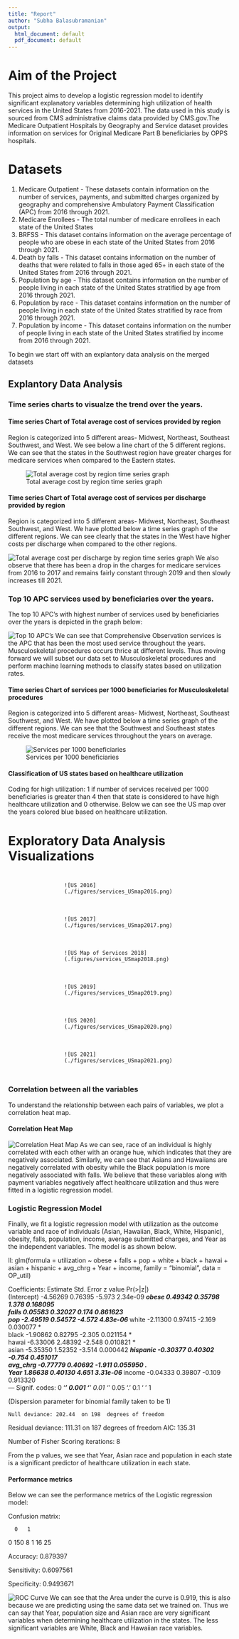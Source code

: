 ```yaml
---
title: "Report"
author: "Subha Balasubramanian"
output:
  html_document: default
  pdf_document: default
---
```


# Aim of the Project
This project aims to develop a logistic regression model to identify significant explanatory variables determining high utilization of health services in the United States from 2016-2021. The data used in this study is sourced from CMS administrative claims data provided by CMS.gov.The Medicare Outpatient Hospitals by Geography and Service dataset provides information on services for Original Medicare Part B beneficiaries by OPPS hospitals. 

# Datasets
1. Medicare Outpatient - These datasets contain information on the number of services, payments, and submitted charges organized by geography and comprehensive Ambulatory Payment Classification (APC) from 2016 through 2021.
2. Medicare Enrollees - The total number of medicare enrollees in each state of the United States
3. BRFSS - This dataset contains information on the average percentage of people who are obese in each state of the United States from 2016 through 2021.
4. Death by falls - This dataset contains information on the number of deaths that were related to falls in those aged 65+ in each state of the United States from 2016 through 2021.
5. Population by age - This dataset contains information on the number of people living in each state of the United States stratified by age from 2016 through 2021.
6. Population by race - This dataset contains information on the number of people living in each state of the United States stratified by race from 2016 through 2021.
7. Population by income - This dataset contains information on the number of people living in each state of the United States stratified by income from 2016 through 2021.

To begin we start off with an explantory data analysis on the merged datasets

## Explantory Data Analysis

### Time series charts to visualze the trend over the years. 

#### Time series Chart of Total average cost of services provided by region

Region is categorized into 5 different areas- Midwest, Northeast, Southeast Southwest, and West. We see below a line chart of the 5 different regions. 
We can see that the states in the Southwest region have greater charges for medicare services when compared to the Eastern states. 

![Total average cost by region time series graph](./figures/total_cost_OP.png) 

#### Time series Chart of Total average cost of services per discharge provided by region
Region is categorized into 5 different areas- Midwest, Northeast, Southeast Southwest, and West. We have plotted below  a time series graph of the different regions.
We can see clearly that the states in the West have higher costs per discharge when compared to the other regions.

![Total average cost per discharge by region time series graph](./figures/total_cost_perdisc_OP.png)
We also observe that there has been a drop in the charges for medicare services from 2016 to 2017 and remains fairly constant through 2019 and then slowly increases till 2021.

### Top 10 APC services used by beneficiaries over the years.
The top 10 APC's with highest number of services used by beneficiaries over the years is depicted in the graph below:

![Top 10 APC's](./figures/Top10_APC.png)
We can see that Comprehensive Observation services is the APC that has been the most used service throughout the years. Musculoskeletal procedures occurs thrice at different levels. Thus moving forward we will subset our data set to Musculoskeletal procedures and perform machine learning methods to classify states based on utilization rates.

#### Time series Chart of services per 1000 beneficiaries for Musculoskeletal procedures 
Region is categorized into 5 different areas- Midwest, Northeast, Southeast Southwest, and West. We have plotted below  a time series graph of the different regions.
We can see that the Southwest and Southeast states receive the most medicare services throughout the years on average.

![Services per 1000 beneficiaries](./figures/service_per_bene_OP.png)

#### Classification of US states based on healthcare utilization
Coding for high utilization: 1 if number of services received per 1000 beneficiaries is greater than 4 then that state is considered to have high healthcare utilization and 0 otherwise. Below we can see the US map over the years colored blue based on healthcare utilization.

# Exploratory Data Analysis Visualizations

<div style="display: flex; flex-wrap: wrap; padding: 0; margin: 0; justify-content: space-around;">
  <div style="flex: 0 0 50%; padding: 10px;">
    ![US 2016](./figures/services_USmap2016.png)
  </div>
  <div style="flex: 0 0 50%; padding: 10px;">
    ![US 2017](./figures/services_USmap2017.png)
  </div>
  <div style="flex: 0 0 50%; padding: 10px;">
    ![US Map of Services 2018](.figures/services_USmap2018.png)
  </div>
  <div style="flex: 0 0 50%; padding: 10px;">
    ![US 2019](./figures/services_USmap2019.png)
  </div>
  <div style="flex: 0 0 50%; padding: 10px;">
    ![US 2020](./figures/services_USmap2020.png)
  </div>
  <div style="flex: 0 0 50%; padding: 10px;">
    ![US 2021](./figures/services_USmap2021.png)
  </div>
</div>


### Correlation between all the variables

To understand the relationship between each pairs of variables, we plot a correlation heat map.

#### Correlation Heat Map

![Correlation Heat Map](./figures/corrplot_image.png)
As we can see, race of an individual is highly correlated with each other with an orange hue, which indicates that they are negatively associated. Similarly, we can see that Asians and Hawaiians are negatively correlated with obesity while the Black population is more negatively associated with falls. We believe that these variables along with payment variables negatively affect healthcare utilization and thus were fitted in a logistic regression model.

### Logistic Regression Model

Finally, we fit a logistic regression model with utilization as the outcome variable and race of individuals (Asian, Hawaiian, Black, White, Hispanic), obesity, falls, population, income, average submitted charges, and Year as the independent variables. The model is as shown below.

ll:
glm(formula = utilization ~ obese + falls + pop + white + black + 
    hawai + asian + hispanic + avg_chrg + Year + income, family = "binomial", 
    data = OP_util)

Coefficients:
            Estimate Std. Error z value Pr(>|z|)    
(Intercept) -4.56269    0.76395  -5.973 2.34e-09 ***
obese        0.49342    0.35798   1.378 0.168095    
falls        0.05583    0.32027   0.174 0.861623    
pop         -2.49519    0.54572  -4.572 4.83e-06 ***
white       -2.11300    0.97415  -2.169 0.030077 *  
black       -1.90862    0.82795  -2.305 0.021154 *  
hawai       -6.33006    2.48392  -2.548 0.010821 *  
asian       -5.35350    1.52352  -3.514 0.000442 ***
hispanic    -0.30377    0.40302  -0.754 0.451017    
avg_chrg    -0.77779    0.40692  -1.911 0.055950 .  
Year         1.86638    0.40130   4.651 3.31e-06 ***
income      -0.04333    0.39807  -0.109 0.913320    
---
Signif. codes:  0 ‘***’ 0.001 ‘**’ 0.01 ‘*’ 0.05 ‘.’ 0.1 ‘ ’ 1

(Dispersion parameter for binomial family taken to be 1)

    Null deviance: 202.44  on 198  degrees of freedom
Residual deviance: 111.31  on 187  degrees of freedom
AIC: 135.31

Number of Fisher Scoring iterations: 8


From the p values, we see that Year, Asian race and population in each state is a significant predictor of healthcare utilization in each state.

#### Performance metrics

Below we can see the performance metrics of the Logistic regression model:

Confusion matrix:
   
      0   1
  0 150   8
  1  16  25


Accuracy: 0.879397 

Sensitivity: 0.6097561 

Specificity: 0.9493671 

![ROC Curve](./figures/ROC_curve.png)
We can see that the Area under the curve is 0.919, this is also because we are predicting using the same data set we trained on. Thus we can say that Year, population size and Asian race are very significant variables when determining healthcare utilization in the states. The less significant variables are White, Black and Hawaiian race variables.


